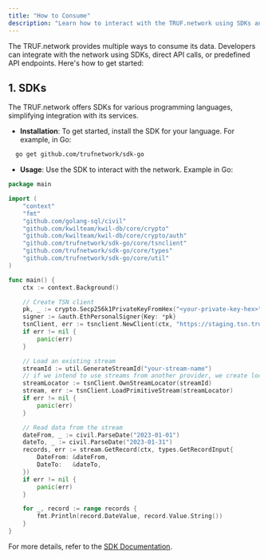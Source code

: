 ---
title: "How to Consume"
description: "Learn how to interact with the TRUF.network using SDKs and API endpoints."
---

The TRUF.network provides multiple ways to consume its data. Developers can integrate with the network using SDKs, direct API calls, or predefined API endpoints. Here's how to get started:

## 1. SDKs

The TRUF.network offers SDKs for various programming languages, simplifying integration with its services.

- **Installation**:
  To get started, install the SDK for your language. For example, in Go:

```bash
  go get github.com/trufnetwork/sdk-go
```

- **Usage**:
  Use the SDK to interact with the network. Example in Go:

```go
package main

import (
	"context"
	"fmt"
	"github.com/golang-sql/civil"
	"github.com/kwilteam/kwil-db/core/crypto"
	"github.com/kwilteam/kwil-db/core/crypto/auth"
	"github.com/trufnetwork/sdk-go/core/tsnclient"
	"github.com/trufnetwork/sdk-go/core/types"
	"github.com/trufnetwork/sdk-go/core/util"
)

func main() {
	ctx := context.Background()

	// Create TSN client
	pk, _ := crypto.Secp256k1PrivateKeyFromHex("<your-private-key-hex>")
	signer := &auth.EthPersonalSigner{Key: *pk}
	tsnClient, err := tsnclient.NewClient(ctx, "https://staging.tsn.truflation.com", tsnclient.WithSigner(signer))
	if err != nil {
		panic(err)
	}

	// Load an existing stream
	streamId := util.GenerateStreamId("your-stream-name")
	// if we intend to use streams from another provider, we create locators using the provider's address
	streamLocator := tsnClient.OwnStreamLocator(streamId)
	stream, err := tsnClient.LoadPrimitiveStream(streamLocator)
	if err != nil {
		panic(err)
	}

	// Read data from the stream
	dateFrom, _ := civil.ParseDate("2023-01-01")
	dateTo, _ := civil.ParseDate("2023-01-31")
	records, err := stream.GetRecord(ctx, types.GetRecordInput{
		DateFrom: &dateFrom,
		DateTo:   &dateTo,
	})
	if err != nil {
		panic(err)
	}

	for _, record := range records {
		fmt.Println(record.DateValue, record.Value.String())
	}
}
```

For more details, refer to the [SDK Documentation](https://github.com/trufnetwork/sdk-go).

